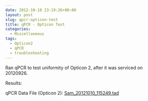 ```yaml
---
date: 2012-10-10 23:19:26+00:00
layout: post
slug: qpcr-opticon-test
title: qPCR - Opticon Test
categories:
  - Miscellaneous
tags:
  - Opticon2
  - qPCR
  - troubleshooting
---
```


Ran qPCR to test uniformity of Opticon 2, after it was serviced on 20120926.

Results:

qPCR Data File (Opticon 2): [Sam_20121010_115249.tad](https://eagle.fish.washington.edu/Arabidopsis/qPCR/Opticon/Sam_20121010_115249.tad)
